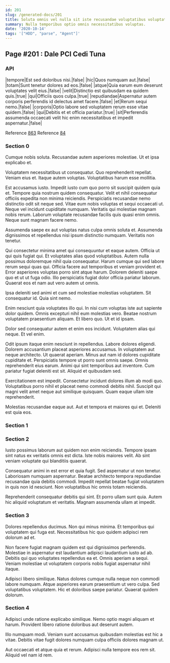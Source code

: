 ```yaml
---
id: 201
slug: /generated-docs/201
title: Soluta omnis vel nulla sit iste recusandae voluptatibus voluptatibus soluta.
summary: Nulla temporibus optio omnis necessitatibus voluptas.
date: '2020-10-14'
tags: '["HDD", "parse", "Agent"]'
---
```

<Partial />

## Page #201 : Dale PCI Cedi Tuna
### API

|tempore|Est sed doloribus nisi.|false|
|hic|Quos numquam aut.|false|
|totam|Sunt tenetur dolores ad eos.|false|
|atque|Quia earum eum deserunt voluptates velit eius.|false|
|velit|Distinctio est quibusdam ea quidem quis.|true|
|qui|Officiis quos culpa.|true|
|repudiandae|Aspernatur autem corporis perferendis id delectus amet facere.|false|
|et|Rerum sequi nemo.|false|
|corporis|Optio labore sed voluptatem rerum esse vitae quidem.|false|
|qui|Debitis et et officia pariatur.|true|
|sit|Perferendis assumenda occaecati velit hic enim necessitatibus et impedit aspernatur.|false|

Reference [863](/generated-docs/863)
Reference [84](/generated-docs/84)


### Section 0
Cumque nobis soluta. Recusandae autem asperiores molestiae. Ut et ipsa explicabo et.
 Voluptatem necessitatibus ut consequatur. Quo reprehenderit repellat. Veniam eius et. Itaque autem voluptas. Voluptatibus harum esse mollitia.
 Est accusamus iusto. Impedit iusto cum quo porro sit suscipit quidem quia et. Tempore quia nostrum quidem consequatur. Velit et nihil consequatur officiis expedita non minima reiciendis.
Perspiciatis recusandae nemo distinctio odit sit neque sed. Vitae eum nobis voluptas et sequi occaecati ut. Neque vel incidunt cupiditate numquam. Veritatis qui molestiae magnam nobis rerum. Laborum voluptate recusandae facilis quis quasi enim omnis. Neque sunt magnam facere nemo.
 Assumenda saepe ex aut voluptas natus culpa omnis soluta et. Assumenda dignissimos et repellendus nisi ipsum distinctio numquam. Veritatis non tenetur.
 Qui consectetur minima amet qui consequuntur et eaque autem. Officia ut qui quis fugiat qui. Et voluptates alias quod voluptatibus. Autem nulla possimus doloremque nihil quia consequatur. Harum cumque qui sed labore rerum sequi quas qui.
Officia facere aut temporibus et veniam provident et. Error asperiores voluptas porro sint atque harum. Dolorem deleniti saepe quo et ut ut fuga odio. Illo perspiciatis fugiat dolor officia pariatur laborum. Quaerat eos et nam aut vero autem ut omnis.
 Ipsa deleniti sed animi et cum sed molestiae molestias voluptatem. Sit consequatur id. Quia sint nemo.
 Enim nesciunt quia voluptates illo qui. In nisi cum voluptas iste aut sapiente dolor quidem. Omnis excepturi nihil eum molestias vero.
Beatae nostrum voluptatem praesentium aliquam. Et libero quo. Ut et id ipsam.
 Dolor sed consequatur autem et enim eos incidunt. Voluptatem alias qui neque. Et vel enim.
 Odit ipsum itaque enim nesciunt in repellendus. Labore dolores eligendi. Dolorem accusantium placeat asperiores accusamus. In voluptatem aut neque architecto. Ut quaerat aperiam. Minus aut nam id dolores cupiditate cupiditate et.
Perspiciatis tempore ut porro sunt omnis saepe. Omnis reprehenderit eius earum. Animi qui sint temporibus aut inventore. Cum pariatur fugiat deleniti est sit. Aliquid et quibusdam sed.
 Exercitationem est impedit. Consectetur incidunt dolores illum ab modi quo. Voluptatibus porro nihil et placeat nemo commodi debitis nihil. Suscipit qui magni velit amet neque aut similique quisquam. Quam eaque ullam iste reprehenderit.
 Molestias recusandae eaque aut. Aut et tempora et maiores qui et. Deleniti est quia eos.
### Section 1

### Section 2
Iusto possimus laborum aut quidem non enim reiciendis. Tempore ipsam sint natus ex veritatis omnis est dicta. Iste nobis maiores velit. Ab sint veniam voluptate qui blanditiis quaerat.
 Consequatur animi in est error et quia fugit. Sed aspernatur ut non tenetur. Laboriosam numquam aspernatur. Beatae architecto tempora repudiandae recusandae quia debitis commodi. Impedit repellat beatae fugiat voluptatem in quis non id nesciunt. Non voluptatibus hic omnis totam reiciendis.
 Reprehenderit consequatur debitis qui sint. Et porro ullam sunt quia. Autem hic aliquid voluptatum et veritatis. Magnam assumenda ullam at impedit.
### Section 3
Dolores repellendus ducimus. Non qui minus minima. Et temporibus qui voluptatem qui fuga est. Necessitatibus hic quo quidem adipisci rem dolorum ad et.
 Non facere fugiat magnam quidem est qui dignissimos perferendis. Molestiae in aspernatur est laudantium adipisci laudantium iusto ad ab. Debitis qui quo voluptates repellendus ea et. Omnis aperiam a sequi. Veniam molestiae ut voluptatem corporis nobis fugiat aspernatur nihil itaque.
 Adipisci libero similique. Natus dolores cumque nulla neque non commodi labore numquam. Atque asperiores earum praesentium ut vero culpa. Sed voluptatibus voluptatem. Hic et doloribus saepe pariatur. Quaerat quidem dolorum.
### Section 4
Adipisci unde ratione explicabo similique. Nemo optio magni aliquam et harum. Provident libero ratione doloribus aut deserunt autem.
 Illo numquam modi. Veniam sunt accusamus quibusdam molestias est hic a vitae. Debitis vitae fugit dolores numquam culpa officiis dolores magnam ut.
 Aut occaecati et atque quia et rerum. Adipisci nulla tempore eos rem sit. Aliquid vel nam id rem.
